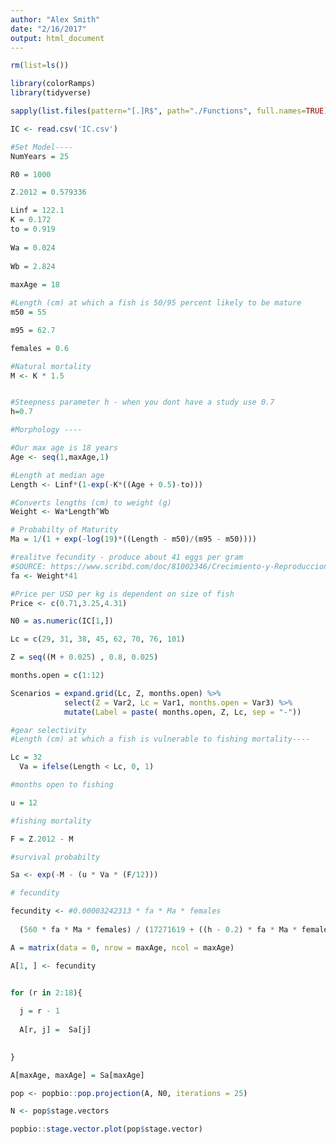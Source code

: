 ```yaml
---
author: "Alex Smith"
date: "2/16/2017"
output: html_document
---
```



```r
rm(list=ls())

library(colorRamps)
library(tidyverse)

sapply(list.files(pattern="[.]R$", path="./Functions", full.names=TRUE), source)

IC <- read.csv('IC.csv')

#Set Model----
NumYears = 25

R0 = 1000

Z.2012 = 0.579336

```


```r
Linf = 122.1
K = 0.172
to = 0.919
  
Wa = 0.024
  
Wb = 2.824
  
maxAge = 18

#Length (cm) at which a fish is 50/95 percent likely to be mature
m50 = 55

m95 = 62.7

females = 0.6

#Natural mortality
M <- K * 1.5


#Steepness parameter h - when you dont have a study use 0.7
h=0.7
```



```r
#Morphology ----

#Our max age is 18 years
Age <- seq(1,maxAge,1)

#Length at median age 
Length <- Linf*(1-exp(-K*((Age + 0.5)-to)))

#Converts lengths (cm) to weight (g)
Weight <- Wa*Length^Wb

# Probabilty of Maturity
Ma = 1/(1 + exp(-log(19)*((Length - m50)/(m95 - m50))))

#realitve fecundity - produce about 41 eggs per gram 
#SOURCE: https://www.scribd.com/doc/81002346/Crecimiento-y-Reproduccion-de-corvina
fa <- Weight*41

#Price per USD per kg is dependent on size of fish
Price <- c(0.71,3.25,4.31)

N0 = as.numeric(IC[1,])

```

```r
Lc = c(29, 31, 38, 45, 62, 70, 76, 101)

Z = seq((M + 0.025) , 0.8, 0.025)

months.open = c(1:12)

Scenarios = expand.grid(Lc, Z, months.open) %>%
            select(Z = Var2, Lc = Var1, months.open = Var3) %>%
            mutate(Label = paste( months.open, Z, Lc, sep = "-"))
```


```r
#gear selectivity
#Length (cm) at which a fish is vulnerable to fishing mortality----

Lc = 32
  Va = ifelse(Length < Lc, 0, 1)

#months open to fishing

u = 12

#fishing mortality

F = Z.2012 - M 

#survival probabilty

Sa <- exp(-M - (u * Va * (F/12)))

# fecundity

fecundity <- #0.00003242313 * fa * Ma * females 
  
  (560 * fa * Ma * females) / (17271619 + ((h - 0.2) * fa * Ma * females))
```


```r

A = matrix(data = 0, nrow = maxAge, ncol = maxAge)

A[1, ] <- fecundity


for (r in 2:18){
  
  j = r - 1 
  
  A[r, j] =  Sa[j]

  
}

A[maxAge, maxAge] = Sa[maxAge]

```



```r
pop <- popbio::pop.projection(A, N0, iterations = 25)

N <- pop$stage.vectors 

popbio::stage.vector.plot(pop$stage.vector)
```

